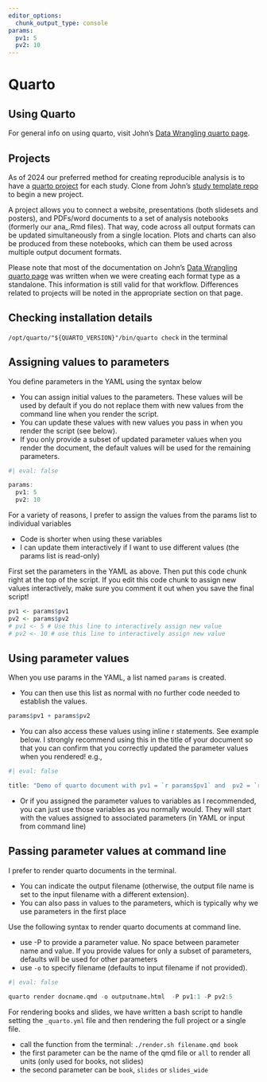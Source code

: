 ```yaml
---
editor_options: 
  chunk_output_type: console
params:
  pv1: 5
  pv2: 10
---
```



# Quarto

## Using Quarto
For general info on using quarto, visit John's [Data Wrangling quarto page](https://jjcurtin.github.io/book_dwvt/quarto.html).


## Projects
As of 2024 our preferred method for creating reproducible analysis is to have a [quarto project](https://quarto.org/docs/projects/quarto-projects.html) for each study. Clone from John's [study template repo](https://github.com/jjcurtin/study_template) to begin a new project.

A project allows you to connect a website, presentations (both slidesets and posters), and PDFs/word documents  to a set of analysis notebooks (formerly our ana_.Rmd files). That way, code across all output formats can be updated simultaneously from a single location. Plots and charts can also be produced from these notebooks, which can them be used across multiple output document formats. 

Please note that most of the documentation on John's [Data Wrangling quarto page](https://jjcurtin.github.io/book_dwvt/quarto.html) was written when we were creating each format type as a standalone. This information is still valid for that workflow. Differences related to projects will be noted in the appropriate section on that page.

## Checking installation details

`/opt/quarto/"${QUARTO_VERSION}"/bin/quarto check` in the terminal

## Assigning values to parameters
You define parameters in the YAML using the syntax below

* You can assign initial values to the parameters.  These values will be used by default if you do not replace them with new values from the command line when you render the script.
* You can update these values with new values you pass in when you render the script (see below).    
* If you only provide a subset of updated parameter values when you render the document, the default values will be used for the remaining parameters.

```r
#| eval: false

params:
  pv1: 5
  pv2: 10
```


For a variety of reasons, I prefer to assign the values from the params list to individual variables

* Code is shorter when using these variables
* I can update them interactively if I want to use different values (the params list is read-only)

First set the parameters in the YAML as above.  Then put this code chunk right at the top of the script.   If you edit this code chunk to assign new values interactively, make sure you comment it out when you save the final script!
```r
pv1 <- params$pv1
pv2 <- params$pv2
# pv1 <- 5 # Use this line to interactively assign new value
# pv2 <- 10 # use this line to interactively assign new value
```


## Using parameter values
When you use params in the YAML, a list named `params` is created.  

* You can then use this list as normal with no further code needed to establish the values.
```r
params$pv1 + params$pv2
```

* You can also access these values using inline r statements. See example below.  I strongly recommend using this in the title of your document so that you can confirm that you correctly updated the parameter values when you rendered!  e.g.,

```r
#| eval: false

title: "Demo of quarto document with pv1 = `r params$pv1` and  pv2 = `r params$pv2`."
```

* Or if you assigned the parameter values to variables as I recommended, you can just use those variables as you normally would.  They will start with the values assigned to associated parameters (in YAML or input from command line)

## Passing parameter values at command line

I prefer to render quarto documents in the terminal.  

* You can indicate the output filename (otherwise, the output file name is set to the input filename with a different extension).  
* You can also pass in values to the parameters, which is typically why we use parameters in the first place

Use the following syntax to render quarto documents at command line.

* use -P to provide a parameter value.  No space between parameter name and value.  If you provide values for only a subset of parameters, defaults will be used for other parameters
* use `-o` to specify filename (defaults to input filename if not provided).

```r
#| eval: false

quarto render docname.qmd -o outputname.html  -P pv1:1 -P pv2:5
```

For rendering books and slides, we have written a bash script to handle setting the `_quarto.yml` file and then rendering the full project or a single file.  

- call the function from the terminal: `./render.sh filename.qmd book`
- the first parameter can be the name of the qmd file or `all` to render all units (only used for books, not slides)
- the second parameter can be `book`, `slides` or `slides_wide`
